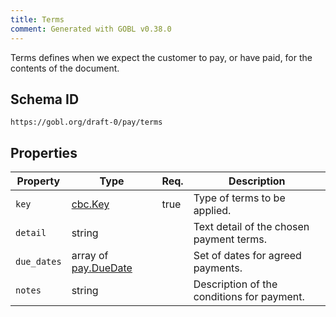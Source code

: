 ```yaml
---
title: Terms
comment: Generated with GOBL v0.38.0
---
```


Terms defines when we expect the customer to pay, or have paid, for the contents of the document.

## Schema ID

`https://gobl.org/draft-0/pay/terms`

## Properties

| Property    | Type                                          | Req. | Description                                |
|-------------|-----------------------------------------------|------|--------------------------------------------|
| `key`       | [cbc.Key](/draft-0/cbc/key)                   | true | Type of terms to be applied.               |
| `detail`    | string                                        |      | Text detail of the chosen payment terms.   |
| `due_dates` | array of [pay.DueDate](/draft-0/pay/due_date) |      | Set of dates for agreed payments.          |
| `notes`     | string                                        |      | Description of the conditions for payment. |

